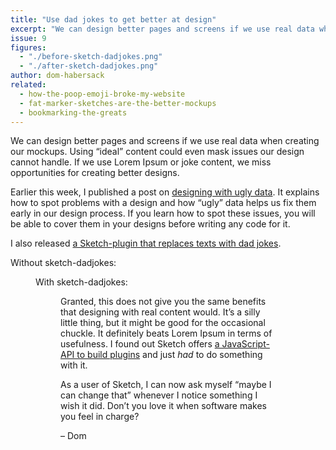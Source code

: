 ```yaml
---
title: "Use dad jokes to get better at design"
excerpt: "We can design better pages and screens if we use real data when creating our mockups. I released a Sketch-plugin that replaces texts with dad jokes."
issue: 9
figures:
  - "./before-sketch-dadjokes.png"
  - "./after-sketch-dadjokes.png"
author: dom-habersack
related:
  - how-the-poop-emoji-broke-my-website
  - fat-marker-sketches-are-the-better-mockups
  - bookmarking-the-greats
---
```


We can design better pages and screens if we use real data when creating our mockups. Using “ideal” content could even mask issues our design cannot handle. If we use Lorem Ipsum or joke content, we miss opportunities for creating better designs.

Earlier this week, I published a post on [designing with ugly data](/posts/design-with-ugly-data/). It explains how to spot problems with a design and how “ugly” data helps us fix them early in our design process. If you learn how to spot these issues, you will be able to cover them in your designs before writing any code for it.

I also released [a Sketch-plugin that replaces texts with dad jokes](https://github.com/domhabersack/sketch-dadjokes).

Without sketch-dadjokes:

<Figure
  alt="A list of four items that use lorem ipsum"
  caption="uninspired and hard to grasp (no dad jokes)"
  fluid={props.figures['before-sketch-dadjokes']}
/>

With sketch-dadjokes:

<Figure
  alt="Another list of four items, all of which terrible dad jokes"
  caption="fun and closer to the real deal (dad-jokes)"
  fluid={props.figures['after-sketch-dadjokes']}
/>

Granted, this does not give you the same benefits that designing with real content would. It’s a silly little thing, but it might be good for the occasional chuckle. It definitely beats Lorem Ipsum in terms of usefulness. I found out Sketch offers [a JavaScript-API to build plugins](https://developer.sketch.com/reference/api/) and just _had_ to do something with it.

As a user of Sketch, I can now ask myself “maybe I can change that” whenever I notice something I wish it did. Don’t you love it when software makes you feel in charge?

– Dom
